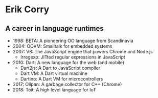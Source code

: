 # Erik Corry

## A career in language runtimes

* 1998: BETA: A pioneering OO language from Scandinavia
* 2004: OOVM: Smalltalk for embedded systems
* 2007: V8: The JavaScript engine that powers Chrome and Node.js
  - Irregexp: JITted regular expressions in JavaScript
* 2010: Dart: A new language for the web (and mobile)
  - Dart2js: A Dart to JavaScript compiler
  - Dart VM: A Dart virtual machine
  - Dartino: A Dart VM for microcontrollers
* 2017: Oilpan: A garbage collector for C++ (Chrome)
* 2018: Toit: A high level language for IoT
